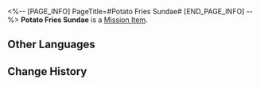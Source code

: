 <%-- [PAGE_INFO]
PageTitle=#Potato Fries Sundae#
[END_PAGE_INFO] --%>
{{Item Infobox
|id          = 150043
|image       = Item Potato Fries Sundae.png
|type        = Mission Item
|invCategory = Missions
|rarity      = 3
|effect      = 
|description = Strictly, the Potato Fries Sundae is not merely a food but a unique culinary experience that can only be realized within a dream world. In this realm, potato fries never go soft because of cooling down, and the ice cream never melts because of warming up. Cold and heat achieve perfect harmony here.
}}
{{Description|''"Finally, no more upset stomachs."''}}
'''Potato Fries Sundae''' is a [[Mission Item]].

==Other Languages==
{{Other Languages
|en   = Potato Fries Sundae
|zhs  = 薯条圣代
|zht  = 薯條聖代
|ja   = フライドポテトサンデー
|ko   = 감자튀김 선디
|es   = Helado de papas fritas
|fr   = Sundae-frite
|ru   = Мороженое с картошкой фри
|th   = Potato Fries Sundae
|vi   = Kem Khoai Tây Chiên
|de   = Pommes-Eis
|id   = Potato Fries Sundae
|pt   = Sundae de Batata Frita
}}

==Change History==
{{Change History|2.2}}